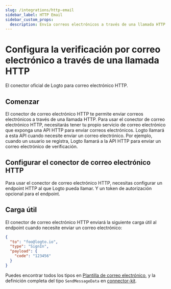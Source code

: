 ```yaml
---
slug: /integrations/http-email
sidebar_label: HTTP Email
sidebar_custom_props:
  description: Envía correos electrónicos a través de una llamada HTTP.
---
```



# Configura la verificación por correo electrónico a través de una llamada HTTP

El conector oficial de Logto para correo electrónico HTTP.

<GuideTip />

## Comenzar

El conector de correo electrónico HTTP te permite enviar correos electrónicos a través de una llamada HTTP. Para usar el conector de correo electrónico HTTP, necesitarás tener tu propio servicio de correo electrónico que exponga una API HTTP para enviar correos electrónicos. Logto llamará a esta API cuando necesite enviar un correo electrónico. Por ejemplo, cuando un usuario se registra, Logto llamará a la API HTTP para enviar un correo electrónico de verificación.

## Configurar el conector de correo electrónico HTTP

Para usar el conector de correo electrónico HTTP, necesitas configurar un endpoint HTTP al que Logto pueda llamar. Y un token de autorización opcional para el endpoint.

## Carga útil

El conector de correo electrónico HTTP enviará la siguiente carga útil al endpoint cuando necesite enviar un correo electrónico:

```json
{
  "to": "foo@logto.io",
  "type": "SignIn",
  "payload": {
    "code": "123456"
  }
}
```

Puedes encontrar todos los tipos en [Plantilla de correo electrónico](/connectors/email-connectors/built-in-email-service/#unified-email-templates), y la definición completa del tipo `SendMessageData` en [connector-kit](https://github.com/logto-io/logto/tree/master/packages/toolkit/connector-kit/src/types/passwordless.ts).
